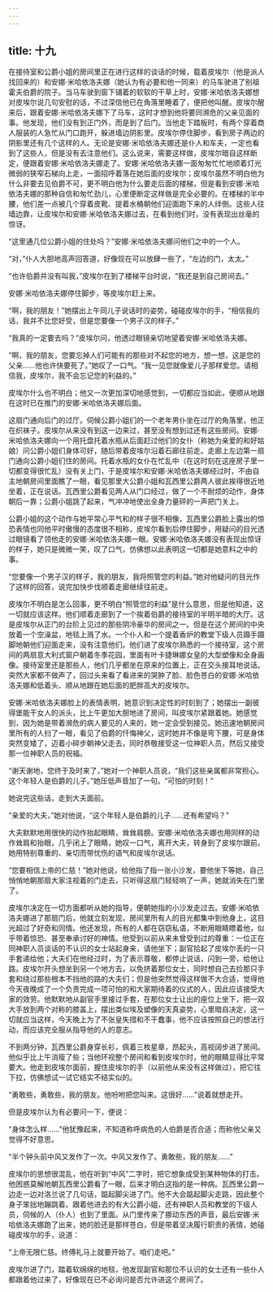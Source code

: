 ```yaml
---
---
---
```

title: 十九
---




在接待室和公爵小姐的房间里正在进行这样的谈话的时候，载着皮埃尔（他是派人找回来的）和安娜·米哈依洛夫娜（她认为有必要和他一同来）的马车驶进了别祖霍夫伯爵的院子。当马车驶到窗下铺着的软软的干草上时，安娜·米哈依洛夫娜想对皮埃尔说几句安慰的话，不过深信他已在角落里睡着了，便把他叫醒。皮埃尔醒来后，跟着安娜·米哈依洛夫娜下了马车，这时才想到他将要同濒危的父亲见面的事。他发现，他们没有到正门外，而是到了后门。当他走下踏板时，有两个穿着商人服装的人急忙从门口跑开，躲进墙边阴影里。皮埃尔停住脚步，看到房子两边的阴影里还有几个这样的人。无论是安娜·米哈依洛夫娜还是仆人和车夫，一定也看到了这些人，但是没有去注意他们。这么说来，需要这样做，皮埃尔暗自这样断定，便跟着安娜·米哈依洛夫娜走了。安娜·米哈依洛夫娜一面匆匆忙忙地顺着灯光微弱的狭窄石梯向上走，一面招呼着落在她后面的皮埃尔；皮埃尔虽然不明白他为什么非要去见伯爵不可，更不明白他为什么要走后面的楼梯，但是看到安娜·米哈依洛夫娜的那种自信和匆忙劲儿，心里便断定这样做是完全必要的。在楼梯的半中腰，他们差一点被几个穿着皮靴、提着水桶朝他们迎面跑下来的人绊倒。这些人往墙边靠，让皮埃尔和安娜·米哈依洛夫娜过去，在看到他们时，没有表现出丝毫的惊讶。

“这里通几位公爵小姐的住处吗？”安娜·米哈依洛夫娜问他们之中的一个人。

“对，”仆人大胆地高声回答道，好像现在可以放肆一些了，“左边的门，太太。”

“也许伯爵并没有叫我，”皮埃尔在到了楼梯平台时说，“我还是到自己房间去。”

安娜·米哈依洛夫娜停住脚步，等皮埃尔赶上来。

“啊，我的朋友！”她摆出上午同儿子说话时的姿势，碰碰皮埃尔的手，“相信我的话，我并不比您好受，但是您要像一个男子汉的样子。”

“我真的一定要去吗？”皮埃尔问，他透过眼镜亲切地望着安娜·米哈依洛夫娜。

“啊，我的朋友，您要忘掉人们可能有的那些对不起您的地方，想一想，这是您的父亲……他也许快要死了。”她叹了一口气。“我一见您就像爱儿子那样爱您。请相信我，皮埃尔，我不会忘记您的利益的。”

皮埃尔什么也不明白；他又一次更加深切地感觉到，一切都应当如此，便顺从地跟在这时已在推门的安娜·米哈依洛夫娜后面。

这扇门通向后门的过厅。伺候公爵小姐们的一个老年男仆坐在过厅的角落里，他正在织袜子。皮埃尔从来没有到这一边来过，甚至没有想到过还有这些房间。安娜·米哈依洛夫娜向一个用托盘托着水瓶从后面赶过他们的女仆（称她为亲爱的和好姑娘）问公爵小姐们身体可好，随后带着皮埃尔沿着石廊往前走。走廊上左边第一扇门通向公爵小姐们住的房间。托着水瓶的女仆在忙乱中（在这时刻在这座房子里一切都变得很忙乱）没有关上门，于是皮埃尔和安娜·米哈依洛夫娜经过时，不由自主地朝房间里面瞧了一眼，看见那里大公爵小姐和瓦西里公爵两人彼此挨得很近地坐着，正在说话。瓦西里公爵看见两人从门口经过，做了一个不耐烦的动作，身体朝后一靠；公爵小姐跳了起来，气冲冲地使出全身力量砰的一声把门关上。

公爵小姐的这个动作与她平常心平气和的样子很不相像，瓦西里公爵脸上露出的惊恐表情也同他平时傲慢的态度很不相称，皮埃尔看到后停住脚步，用疑问的目光透过眼镜看了领他走的安娜·米哈依洛夫娜一眼。安娜·米哈依洛夫娜没有表现出惊讶的样子，她只是微微一笑，叹了口气，仿佛想以此表明这一切都是她意料之中的事。

“您要像一个男子汉的样子，我的朋友，我将照管您的利益。”她对他疑问的目光作了这样的回答，说完加快步伐顺着走廊继续往前走。

皮埃尔不明白是怎么回事，更不明白“照管您的利益”是什么意思，但是他知道，这一切就应该这样。他们顺着走廊到了一个挨着伯爵的接待室的半明半暗的大厅。这是皮埃尔从正门的台阶上见过的那些阴冷豪华的房间之一。但是在这个房间的中央放着一个空澡盆，地毯上溅了水。一个仆人和一个提着香炉的教堂下级人员蹑手蹑脚地朝他们迎面走来，没有注意他们。他们进了皮埃尔熟悉的一个接待室，这个房间的两扇意大利式窗户朝着冬季花园，里面有叶卡捷琳娜女皇的大型塑像和全身画像。接待室里还是那些人，他们几乎都坐在原来的位置上，正在交头接耳地说话。突然大家都不做声了，回过头来看了看进来的哭肿了脸、脸色苍白的安娜·米哈依洛夫娜和低着头、顺从地跟在她后面的肥胖高大的皮埃尔。

安娜·米哈依洛夫娜脸上的表情表明，她意识到决定性的时刻到了；她摆出一副彼得堡能干女人的派头，比上午更加大胆地进了房间，叫皮埃尔紧跟着她。她感觉到，因为她是带着濒危的病人要见的人来的，她一定会受到接见。她迅速地朝房间里所有的人扫了一眼，看见了伯爵的忏悔神父，这时她并不像是弯下腰，可是身体突然变矮了，迈着小碎步朝神父走去，同时恭敬接受这一位神职人员，然后又接受那一位神职人员的祝福。

“谢天谢地，您终于及时来了，”她对一个神职人员说，“我们这些亲属都非常担心。这个年轻人是伯爵的儿子。”她压低声音加了一句。“可怕的时刻！”

她说完这些话，走到大夫面前。

“亲爱的大夫，”她对他说，“这个年轻人是伯爵的儿子……还有希望吗？”

大夫默默地用很快的动作抬起眼睛，耸耸肩膀。安娜·米哈依洛夫娜也用同样的动作耸肩和抬眼，几乎闭上了眼睛，她叹一口气，离开大夫，转身到了皮埃尔跟前。她用特别尊重的、亲切而带忧伤的语气和皮埃尔说话。

“您要相信上帝的仁慈！”她对他说，给他指了指一张小沙发，要他坐下等她，自己悄悄地朝那扇大家注视着的门走去，只听得这扇门轻轻响了一声，她就消失在门里了。

皮埃尔决定在一切方面都听从她的指导，便朝她指的小沙发走过去。安娜·米哈依洛夫娜进了那扇门后，他就立刻发现，房间里所有人的目光都集中到他身上，这目光超过了好奇和同情。他还发现，所有的人都在窃窃私语，不断用眼睛瞟着他，似乎带着惊恐、甚至奉承讨好的神情。他受到以前从来未曾受到过的尊重：一位正在同神职人员谈话的不认识的女士站起身来，请他坐下；副官拾起了皮埃尔丢的一只手套递给他；大夫们在他经过时，为了表示尊敬，都停止说话，闪到一旁，给他让路。皮埃尔开头想坐到另一个地方去，以免挤着那位女士，同时想自己去捡那只手套和绕过那些根本不挡他的路的大夫们；但是他突然觉得这样做不大合适，觉得他今天夜晚成了一个负责完成一项可怕的和大家期待着的仪式的人，因此应该接受大家的效劳。他默默地从副官手里接过手套，在那位女士让出的座位上坐下，把一双大手放到两个对称的膝盖上，摆出类似埃及塑像的天真姿势，心里暗自决定，这一切就应当这样，今天晚上为了不张皇失措和不干蠢事，他不应该按照自己的想法行动，而应该完全服从指导他的人的意志。

不到两分钟，瓦西里公爵身穿长衫，佩着三枚星章，昂起头，高视阔步进了房间。他似乎比上午消瘦了些；当他环视整个房间和看到皮埃尔时，他的眼睛显得比平常要大。他走到皮埃尔面前，握住皮埃尔的手（以前他从来没有这样做过），把它往下拉，仿佛想试一试它结实不结实似的。

“勇敢些，勇敢些，我的朋友。他吩咐把您叫来。这很好……”说着就想走开。

但是皮埃尔认为有必要问一下，便说：

“身体怎么样……”他犹豫起来，不知道称呼病危的人伯爵是否合适；而称他父亲又觉得不好意思。

“半个钟头前中风又发作了一次。中风又发作了。勇敢些，我的朋友……”

皮埃尔的思想很混乱，他在听到“中风”二字时，把它想象成受到某种物体的打击。他困惑莫解地朝瓦西里公爵看了一眼，后来才明白这指的是一种病。瓦西里公爵一边走一边对洛兰说了几句话，踮起脚尖进了门。他不大会踮起脚尖走路，因此整个身子笨拙地蹦跳着。跟着他进去的有大公爵小姐，还有神职人员和教堂的下级人员，伺候的人（仆人）也到了里面。从门里传来了挪动东西的声音，最后安娜·米哈依洛夫娜跑了出来，她的脸还是那样苍白，但是带着坚决履行职责的表情，她碰碰皮埃尔的手，说道：

“上帝无限仁慈。终傅礼马上就要开始了。咱们走吧。”

皮埃尔进了门，踏着软绵绵的地毯，他发现副官和那位不认识的女士还有一些仆人都跟着他过来了，好像现在已不必询问是否允许进这个房间了。
